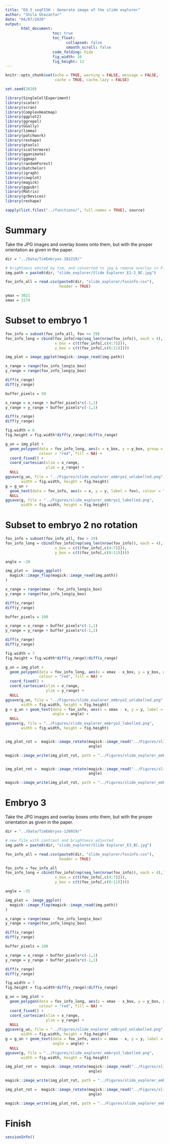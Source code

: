 ```yaml
---
title: "E8.5 seqFISH - Generate image of the slide explorer"
author: "Shila Ghazanfar"
date: "04/07/2020"
output:
       html_document:
                     toc: true
                     toc_float:
                           collapsed: false
                           smooth_scroll: false
                     code_folding: hide
                     fig_width: 16
                     fig_height: 12
---
```


```r
knitr::opts_chunk$set(echo = TRUE, warning = FALSE, message = FALSE,
                      cache = TRUE, cache.lazy = FALSE)
```

```r
set.seed(2020)
```

```r
library(SingleCellExperiment)
library(scater)
library(scran)
library(ComplexHeatmap)
library(ggplot2)
library(ggrepel)
library(GGally)
library(limma)
library(patchwork)
library(reshape)
library(gtools)
library(scattermore)
library(gganimate)
library(ggmap)
library(randomForest)
library(batchelor)
library(igraph)
library(cowplot)
library(magick)
library(ggpubr)
library(Matrix)
library(grDevices)
library(reshape)
```

```r
sapply(list.files("../functions/", full.names = TRUE), source)
```

# Summary

Take the JPG images and overlay boxes onto them, but with the proper
orientation as given in the paper.

```r
dir = "../Data/TimEmbryos-102219/"
```


```r
# brightness edited by tim, and converted to jpg & remove overlay in Fiji by shila
img.path = paste0(dir, "slide_explorer/Slide Explorer_E1-2_BC.jpg")

fov_info_all = read.csv(paste0(dir, "slide_explorer/fovinfo.csv"),
                        header = TRUE)

ymax = 3021
xmax = 3174
```

# Subset to embryo 1

```r
fov_info = subset(fov_info_all, fov <= 29)
fov_info_long = cbind(fov_info[rep(seq_len(nrow(fov_info)), each = 4),1:3],
                      x_box = c(t(fov_info[,c(4:7)])),
                      y_box = c(t(fov_info[,c(8:11)])))
```


```r
img_plot = image_ggplot(magick::image_read(img.path))

x_range = range(fov_info_long$x_box)
y_range = range(fov_info_long$y_box)

diff(x_range)
diff(y_range)

buffer_pixels = 50

x_range = x_range + buffer_pixels*c(-1,1)
y_range = y_range + buffer_pixels*c(-1,1)

diff(x_range)
diff(y_range)

fig.width = 6
fig.height = fig.width*diff(y_range)/diff(x_range)

g_un = img_plot + 
  geom_polygon(data = fov_info_long, aes(x = x_box, y = y_box, group = fov),
               colour = "red", fill = NA) +
  coord_fixed() + 
  coord_cartesian(xlim = x_range,
                  ylim = y_range) +
  NULL
ggsave(g_un, file = "../Figures/slide_explorer_embryo1_unlabelled.png",
       width = fig.width, height = fig.height)
g = g_un + 
  geom_text(data = fov_info, aes(x = x, y = y, label = fov), colour = "red") + 
  NULL
ggsave(g, file = "../Figures/slide_explorer_embryo1_labelled.png",
       width = fig.width, height = fig.height)
```


# Subset to embryo 2 no rotation

```r
fov_info = subset(fov_info_all, fov > 29)
fov_info_long = cbind(fov_info[rep(seq_len(nrow(fov_info)), each = 4),1:3],
                      x_box = c(t(fov_info[,c(4:7)])),
                      y_box = c(t(fov_info[,c(8:11)])))

angle = -20

img_plot =  image_ggplot(
  magick::image_flop(magick::image_read(img.path))
)

x_range = range(xmax - fov_info_long$x_box)
y_range = range(fov_info_long$y_box)

diff(x_range)
diff(y_range)

buffer_pixels = 100

x_range = x_range + buffer_pixels*c(-1,1)
y_range = y_range + buffer_pixels*c(-1,1)

diff(x_range)
diff(y_range)

fig.width = 7
fig.height = fig.width*diff(y_range)/diff(x_range)

g_un = img_plot + 
  geom_polygon(data = fov_info_long, aes(x = xmax - x_box, y = y_box, group = fov),
               colour = "red", fill = NA) +
  coord_fixed() + 
  coord_cartesian(xlim = x_range,
                  ylim = y_range) +
  NULL
ggsave(g_un, file = "../Figures/slide_explorer_embryo2_unlabelled.png",
       width = fig.width, height = fig.height)
g = g_un + geom_text(data = fov_info, aes(x = xmax - x, y = y, label = fov), colour = "red",
                     angle = angle) +
  NULL
ggsave(g, file = "../Figures/slide_explorer_embryo2_labelled.png",
       width = fig.width, height = fig.height)


img_plot_rot =  magick::image_rotate(magick::image_read("../Figures/slide_explorer_embryo2_unlabelled.png"),
                                     angle)

magick::image_write(img_plot_rot, path = "../Figures/slide_explorer_embryo2_unlabelled.png")


img_plot_rot =  magick::image_rotate(magick::image_read("../Figures/slide_explorer_embryo2_labelled.png"),
                                     angle)

magick::image_write(img_plot_rot, path = "../Figures/slide_explorer_embryo2_labelled.png")
```

# Embryo 3

Take the JPG images and overlay boxes onto them, but with the proper
orientation as given in the paper.

```r
dir = "../Data/TimEmbryos-120919/"

# new file with contrast and brightness adjusted
img.path = paste0(dir, "slide_explorer/Slide Explorer_E3_BC.jpg")

fov_info_all = read.csv(paste0(dir, "slide_explorer/fovinfo.csv"),
                        header = TRUE)

fov_info = fov_info_all
fov_info_long = cbind(fov_info[rep(seq_len(nrow(fov_info)), each = 4),1:3],
                      x_box = c(t(fov_info[,c(4:7)])),
                      y_box = c(t(fov_info[,c(8:11)])))

angle = -35

img_plot =  image_ggplot(
  magick::image_flop(magick::image_read(img.path))
)

x_range = range(xmax - fov_info_long$x_box)
y_range = range(fov_info_long$y_box)

diff(x_range)
diff(y_range)

buffer_pixels = 100

x_range = x_range + buffer_pixels*c(-1,1)
y_range = y_range + buffer_pixels*c(-1,1)

diff(x_range)
diff(y_range)

fig.width = 7
fig.height = fig.width*diff(y_range)/diff(x_range)

g_un = img_plot + 
  geom_polygon(data = fov_info_long, aes(x = xmax - x_box, y = y_box, group = fov),
               colour = "red", fill = NA) +
  coord_fixed() + 
  coord_cartesian(xlim = x_range,
                  ylim = y_range) +
  NULL
ggsave(g_un, file = "../Figures/slide_explorer_embryo3_unlabelled.png",
       width = fig.width, height = fig.height)
g = g_un + geom_text(data = fov_info, aes(x = xmax - x, y = y, label = fov), colour = "red",
                     angle = angle) +
  NULL
ggsave(g, file = "../Figures/slide_explorer_embryo3_labelled.png",
       width = fig.width, height = fig.height)

img_plot_rot =  magick::image_rotate(magick::image_read("../Figures/slide_explorer_embryo3_unlabelled.png"),
                                     angle)

magick::image_write(img_plot_rot, path = "../Figures/slide_explorer_embryo3_unlabelled.png")

img_plot_rot =  magick::image_rotate(magick::image_read("../Figures/slide_explorer_embryo3_labelled.png"),
                                     angle)

magick::image_write(img_plot_rot, path = "../Figures/slide_explorer_embryo3_labelled.png")
```

# Finish

```r
sessionInfo()
```